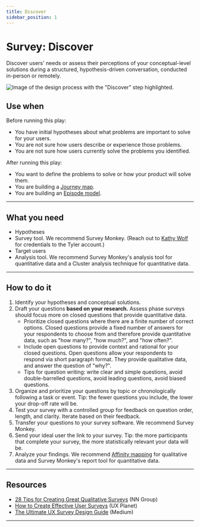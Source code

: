 ```yaml
---
title: Discover
sidebar_position: 1
---
```


# Survey: Discover

Discover users' needs or assess their perceptions of your conceptual-level solutions during a structured, hypothesis-driven conversation, conducted in-person or remotely. 

<ImageBlock>

![Image of the design process with the "Discover" step highlighted.](./images/survey-discover.png)

</ImageBlock>

## Use when 

Before running this play:

- You have initial hypotheses about what problems are important to solve for your users. 
- You are not sure how users describe or experience those problems.
- You are not sure how users currently solve the problems you identified.

After running this play:

- You want to define the problems to solve or how your product will solve them.
- You are building a [Journey map](/plays/journey-mapping/define).
- You are building an [Episode model](/plays/episode-model).

---

## What you need

- Hypotheses
- Survey tool. We recommend Survey Monkey. (Reach out to <a href="mailto:kathy.wolf@tylertech.com">Kathy Wolf</a> for credentials to the Tyler account.)
- Target users
- Analysis tool. We recommend Survey Monkey's analysis tool for quantitative data and a Cluster analysis technique for quantitative data. 

---

## How to do it

1. Identify your hypotheses and conceptual solutions.
2. Draft your questions **based on your research.** Assess phase surveys should focus more on closed questions that provide quantitative data.
   - Prioritize closed questions where there are a finite number of correct options. Closed questions provide a fixed number of answers for your respondents to choose from and therefore provide quantitative data, such as "how many?", "how much?", and "how often?". 
   - Include open questions to provide context and rational for your closed questions. Open questions allow your respondents to respond via short paragraph format. They provide qualitative data, and answer the question of "why?".      
   - Tips for question writing: write clear and simple questions, avoid double-barrelled questions, avoid leading questions, avoid biased questions.
3. Organize and prioritize your questions by topic or chronologically following a task or event. Tip: the fewer questions you include, the lower your drop-off rate will be.
4. Test your survey with a controlled group for feedback on question order, length, and clarity. Iterate based on their feedback. 
5. Transfer your questions to your survey software. We recommend Survey Monkey.
6. Send your ideal user the link to your survey. Tip: the more participants that complete your survey, the more statistically relevant your data will be.
7. Analyze your findings. We recommend [Affinity mapping](/plays/affinity-mapping) for qualitative data and Survey Monkey's report tool for quantitative data.

---

## Resources

- [28 Tips for Creating Great Qualitative Surveys](https://www.nngroup.com/articles/qualitative-surveys/) (NN Group)
- [How to Create Effective User Surveys](https://uxplanet.org/how-to-create-effective-user-surveys-1cea4b06ff76)  (UX Planet)
- [The Ultimate UX Survey Design Guide](https://medium.com/@allisoncrady/designing-iterating-analyzing-user-surveys-for-product-impact-5771fc1cdd7a) (Medium)

---

<PlayHelp />
